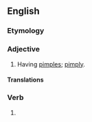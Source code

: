 ==English==

===Etymology===
{{suffix|en|pimple|ed}}

===Adjective===
{{en-adj}}

# Having [[pimple]]s; [[pimply]].


====Translations====
{{trans-see|pimply}}

===Verb===
{{head|en|verb form}}

# {{en-past of|pimple}}